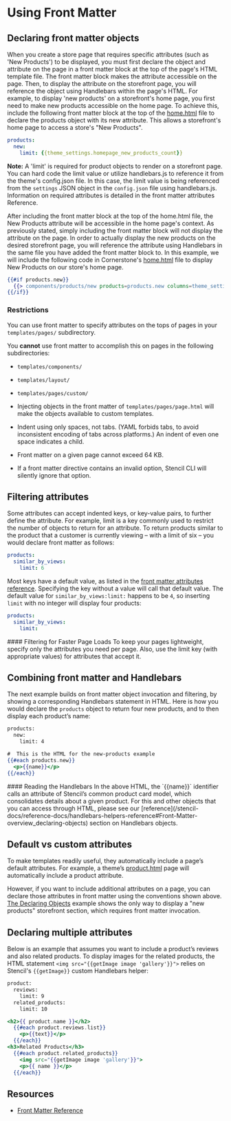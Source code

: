 
# Using Front Matter



## Declaring front matter objects

When you create a store page that requires specific attributes (such as 'New Products') to be displayed, you must first declare the object and attribute on the page in a front matter block at the top of the page's HTML template file. The front matter block makes the attribute accessible on the page. Then, to display the attribute on the storefront page, you will reference the object using Handlebars within the page's HTML.
For example, to display 'new products' on a storefront's home page, you first need to make new products accessible on the home page. To achieve this, include the following front matter block at the top of the [home.html](https://github.com/bigcommerce/cornerstone/blob/master/templates/pages/home.html) file to declare the products object with its new attribute. This allows a storefront's home page to access a store's "New Products".

```yml filename="Example: Declaring front matter objects" showLineNumbers
products:
  new:
    limit: {{theme_settings.homepage_new_products_count}}
```

**Note:** A 'limit' is required for product objects to render on a storefront page. You can hard code the limit value or utilize handlebars.js to reference it from the theme's config.json file. In this case, the limit value is being referenced from the `settings` JSON object in the `config.json` file using handlebars.js. Information on required attributes is detailed in the front matter attributes Reference.

After including the front matter block at the top of the home.html file, the New Products attribute will be accessible in the home page's context. As previously stated, simply including the front matter block will not display the attribute on the page. In order to actually display the new products on the desired storefront page, you will reference the attribute using Handlebars in the same file you have added the front matter block to.
In this example, we will include the following code in Cornerstone's [home.html](https://github.com/bigcommerce/cornerstone/blob/master/templates/pages/home.html) file to display New Products on our store's home page.

```handlebars filename="Example: New products" showLineNumbers
{{#if products.new}}
  {{> components/products/new products=products.new columns=theme_settings.homepage_new_products_column_count}}
{{/if}}
```

### Restrictions

You can use front matter to specify attributes on the tops of pages in your `templates/pages/` subdirectory.

You **cannot** use front matter to accomplish this on pages in the following subdirectories:
* `templates/components/`
* `templates/layout/`
* `templates/pages/custom/`

* Injecting objects in the front matter of `templates/pages/page.html` will make the objects available to custom templates.

* Indent using only spaces, not tabs. (YAML forbids tabs, to avoid inconsistent encoding of tabs across platforms.) An indent of even one space indicates a child.

* Front matter on a given page cannot exceed 64 KB.

* If a front matter directive contains an invalid option, Stencil CLI will silently ignore that option.

## Filtering attributes

Some attributes can accept indented keys, or key-value pairs, to further define the attribute. For example, limit is a key commonly used to restrict the number of objects to return for an attribute.
To return products similar to the product that a customer is currently viewing – with a limit of six – you would declare front matter as follows:

```yml filename="Example: Filtering attributes" showLineNumbers
products:
  similar_by_views:
    limit: 6
```

Most keys have a default value, as listed in the [front matter attributes reference](/stencil-docs/reference-docs/front-matter-reference). Specifying the key without a value will call that default value. The default value for `similar_by_views:limit:` happens to be `4`, so inserting `limit` with no integer will display four products:

```yml filename="Example: Filtering attributes" showLineNumbers
products:
  similar_by_views:
    limit:

```

<Callout type="info">
  #### Filtering for Faster Page Loads
  To keep your pages lightweight, specify only the attributes you need per page. Also, use the limit key (with appropriate values) for attributes that accept it.
</Callout>


## Combining front matter and Handlebars

The next example builds on front matter object invocation and filtering, by showing a corresponding Handlebars statement in HTML. Here is how you would declare the `products` object to return four new products, and to then display each product’s name:

```handlebars filename="Handlebars and front matter" showLineNumbers
products:
  new:
    limit: 4

#  This is the HTML for the new-products example
{{#each products.new}}
  <p>{{name}}</p>
{{/each}}
```

<Callout type="info">
  #### Reading the Handlebars
  In the above HTML, the `{{name}}` identifier calls an attribute of Stencil’s common product card model, which consolidates details about a given product. For this and other objects that you can access through HTML, please see our [reference](/stencil-docs/reference-docs/handlebars-helpers-reference#Front-Matter-overview_declaring-objects) section on Handlebars objects.
</Callout>


## Default vs custom attributes

To make templates readily useful, they automatically include a page’s default attributes. For example, a theme’s [product.html](https://github.com/bigcommerce/cornerstone/blob/master/templates/pages/product.html) page will automatically include a product attribute.

However, if you want to include additional attributes on a page, you can declare those attributes in front matter using the conventions shown above. [The Declaring Objects](#declaring-multiple-attributes) example shows the only way to display a "new products" storefront section, which requires front matter invocation.

## Declaring multiple attributes

Below is an example that assumes you want to include a product’s reviews and also related products. To display images for the related products, the HTML statement `<img src="{{getImage image 'gallery'}}">` relies on Stencil's `{{getImage}}` custom Handlebars helper:

```handlebars filename="Example: Declaring multiple attributes" showLineNumbers
product:
  reviews:
    limit: 9
  related_products:
    limit: 10

<h2>{{ product.name }}</h2>
  {{#each product.reviews.list}}
    <p>{{text}}</p>
  {{/each}}
<h3>Related Products</h3>
  {{#each product.related_products}}
    <img src="{{getImage image 'gallery'}}">
    <p>{{ name }}</p>
  {{/each}}
```

## Resources
* [Front Matter Reference](/stencil-docs/reference-docs/front-matter-reference)
